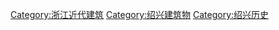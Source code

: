 [[Category:浙江近代建筑|Category:浙江近代建筑]]
[[Category:绍兴建筑物|Category:绍兴建筑物]]
[[Category:绍兴历史|Category:绍兴历史]]